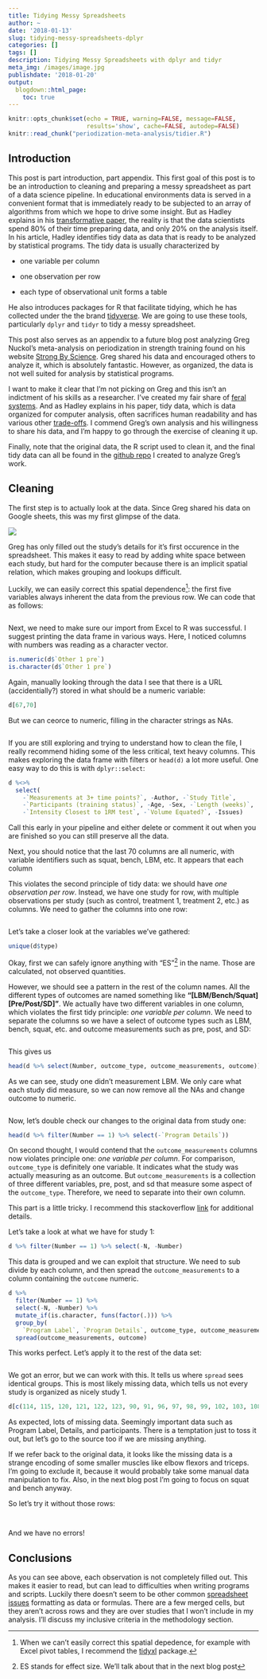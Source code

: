 ```yaml
---
title: Tidying Messy Spreadsheets
author: ~
date: '2018-01-13'
slug: tidying-messy-spreadsheets-dplyr
categories: []
tags: []
description: Tidying Messy Spreadsheets with dplyr and tidyr 
meta_img: /images/image.jpg
publishdate: '2018-01-20'
output:
  blogdown::html_page:
    toc: true
---
```


```r
knitr::opts_chunk$set(echo = TRUE, warning=FALSE, message=FALSE, 
                      results='show', cache=FALSE, autodep=FALSE)
knitr::read_chunk("periodization-meta-analysis/tidier.R")
```

## Introduction

This post is part introduction, part appendix. This first goal of this post is to be an introduction to cleaning and preparing a messy spreadsheet as part of a data science pipeline. In educational environments data is served in a convenient format that is immediately ready to be subjected to an array of algorithms from which we hope to drive some insight. But as Hadley explains in his [transformative paper](https://cran.r-project.org/web/packages/tidyr/vignettes/tidy-data.html), the reality is that the data scientists spend 80% of their time preparing data, and only 20% on the analysis itself. In his article, Hadley identifies tidy data as data that is ready to be analyzed by statistical programs. The tidy data is usually characterized by
    
- one variable per column

- one observation per row

- each type of observational unit forms a table

He also introduces packages for R that facilitate tidying, which he has collected under the the brand [tidyverse](https://www.tidyverse.org/). We are going to use these tools, particularly `dplyr` and `tidyr` to tidy a messy spreadsheet. 

This post also serves as an appendix to a future blog post analyzing Greg Nuckol's meta-analysis on periodization in strength training found on his website [Strong By Science](https://www.strongerbyscience.com/periodization-data/). Greg shared his data and encouraged others to analyze it, which is absolutely fantastic. However, as organized, the data is not well suited for analysis by statistical programs. 

I want to make it clear that I'm not picking on Greg and this isn't an indictment of his skills as a researcher. I've created my fair share of [feral systems](https://twitter.com/hadleybeeman/status/934867384577462274). And as Hadley explains in his paper, tidy data, which is data organized for computer analysis, often sacrifices human readability and has various other [trade-offs](https://simplystatistics.org/2016/02/17/non-tidy-data/). I commend Greg's own analysis and his willingness to share his data, and I'm happy to go through the exercise of cleaning it up.

Finally, note that the original data, the R script used to clean it, and the final tidy data can all be found in the [github repo](https://github.com/tmastny/periodization-meta-analysis) I created to analyze Greg's work. 


## Cleaning

The first step is to actually look at the data. Since Greg shared his data on Google sheets, this was my first glimpse of the data.

![](/blog/spreadsheet_pic.png)

Greg has only filled out the study's details for it's first occurence in the spreadsheet. This makes it easy to read by adding white space between each study, but hard for the computer because there is an implicit spatial relation, which makes grouping and lookups difficult.

Luckily, we can easily correct this spatial dependence^[When we can't easily correct this spatial depedence, for example with Excel pivot tables, I recommend the [tidyxl](https://cran.r-project.org/web/packages/tidyxl/vignettes/tidyxl.html) package.]: the first five variables always inherent the data from the previous row. We can code that as follows:

```r
```

Next, we need to make sure our import from Excel to R was successful. I suggest printing the data frame in various ways. Here, I noticed columns with numbers was reading as a character vector.

```r
is.numeric(d$`Other 1 pre`)
is.character(d$`Other 1 pre`)
```

Again, manually looking through the data I see that there is a URL (accidentially?) stored in what should be a numeric variable:

```r
d[67,70]
```

But we can ceorce to numeric, filling in the character strings as NAs.

```r
```

If you are still exploring and trying to understand how to clean the file, I really recommend hiding some of the less critical, text heavy columns. This makes exploring the data frame with filters or `head(d)` a lot more useful. One easy way to do this is with `dplyr::select`:

```r
d %<>%
  select(
    -`Measurements at 3+ time points?`, -Author, -`Study Title`,
    -`Participants (training status)`, -Age, -Sex, -`Length (weeks)`,
    -`Intensity Closest to 1RM test`, -`Volume Equated?`, -Issues)
```

Call this early in your pipeline and either delete or comment it out when you are finished so you can still preserve all the data.

Next, you should notice that the last 70 columns are all numeric, with variable identifiers such as squat, bench, LBM, etc. It appears that each column 

This violates the second principle of tidy data: we should have *one observation per row*. Instead, we have one study for row, with multiple observations per study (such as control, treatment 1, treatment 2, etc.) as columns. We need to gather the columns into one row:

```r
```

Let's take a closer look at the variables we've gathered:

```r
unique(d$type)
```

Okay, first we can safely ignore anything with "ES"^[ES stands for effect size. We'll talk about that in the next blog post] in the name. Those are calculated, not observed quantities. 

However, we should see a pattern in the rest of the column names. All the different types of outcomes are named something like **"[LBM/Bench/Squat] [Pre/Post/SD]"**. We actually have two different variables in one column, which violates the first tidy principle: *one variable per column*. We need to separate the columns so we have a select of outcome types such as LBM, bench, squat, etc. and outcome measurements such as pre, post, and SD:

```r
```

This gives us

```r
head(d %>% select(Number, outcome_type, outcome_measurements, outcome))
```

As we can see, study one didn't measurement LBM. We only care what each study did measure, so we can now remove all the NAs and change outcome to numeric.

```r
```

Now, let's double check our changes to the original data from study one:

```r
head(d %>% filter(Number == 1) %>% select(-`Program Details`))
```

On second thought, I would contend that the `outcome_measurements` columns now violates principle one: *one variable per column*. For comparison, `outcome_type` is definitely one variable. It indicates what the study was actually measuring as an outcome. But `outcome_measurements` is a collection of three different variables, pre, post, and sd that measure some aspect of the `outcome_type`. Therefore, we need to separate into their own column.

This part is a little tricky. I recommend this stackoverflow [link]([https://stackoverflow.com/questions/43259380/spread-with-duplicate-identifiers-using-tidyverse-and?noredirect=1&lq=1) for additional details. 

Let's take a look at what we have for study 1:

```r
d %>% filter(Number == 1) %>% select(-N, -Number)
```

This data is grouped and we can exploit that structure. We need to sub divide by each column, and then spread the `outcome_measurements` to a column containing the `outcome` numeric. 

```r
d %>% 
  filter(Number == 1) %>%
  select(-N, -Number) %>%
  mutate_if(is.character, funs(factor(.))) %>%
  group_by(
    `Program Label`, `Program Details`, outcome_type, outcome_measurements) %>%
  spread(outcome_measurements, outcome)
```

This works perfect. Let's apply it to the rest of the data set:

```r
```

We got an error, but we can work with this. It tells us where `spread` sees identical groups. This is most likely missing data, which tells us not every study is organized as nicely study 1.  

```r
d[c(114, 115, 120, 121, 122, 123, 90, 91, 96, 97, 98, 99, 102, 103, 108, 109, 110, 111),]
```

As expected, lots of missing data. Seemingly important data such as Program Label, Details, and participants. There is a temptation just to toss it out, but let's go to the source too if we are missing anything.

If we refer back to the original data, it looks like the missing data is a strange encoding of some smaller muscles like elbow flexors and triceps. I'm going to exclude it, because it would probably take some manual data manipulation to fix. Also, in the next blog post I'm going to focus on squat and bench anyway.

So let's try it without those rows:

```r
```

```r
```

And we have no errors!



## Conclusions

As you can see above, each observation is not completely filled out. This makes it easier to read, but can lead to difficulties when writing programs and scripts. Luckily there doesn't seem to be other common [spreadsheet issues](http://blog.revolutionanalytics.com/2017/11/good-practices-spreadsheets.html) formatting as data or formulas. There are a few merged cells, but they aren't across rows and they are over studies that I won't include in my analysis. I'll discuss my inclusive criteria in the methodology section.


